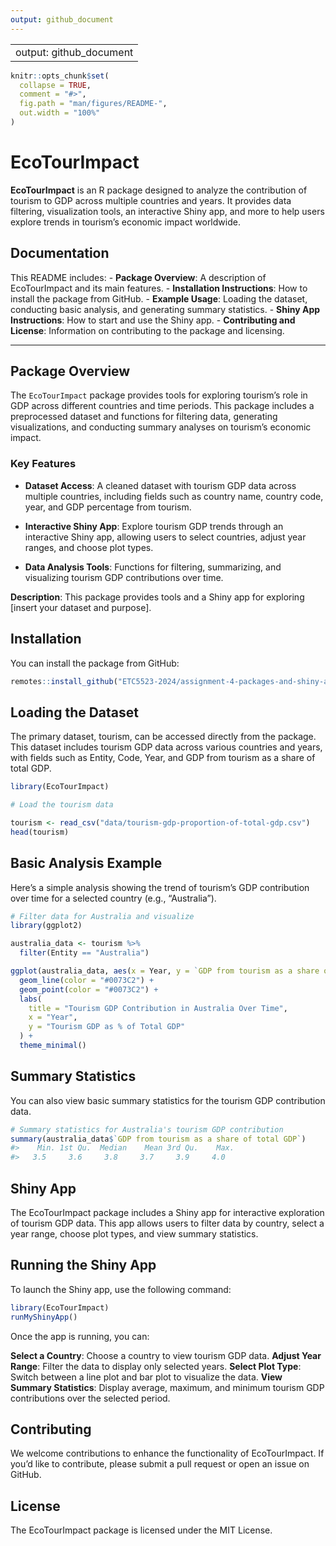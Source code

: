 ```yaml
---
output: github_document
---
```


---
output: github_document
---


```r
knitr::opts_chunk$set(
  collapse = TRUE,
  comment = "#>",
  fig.path = "man/figures/README-",
  out.width = "100%"
)
```


# EcoTourImpact

**EcoTourImpact** is an R package designed to analyze the contribution of tourism to GDP across multiple countries and years. It provides data filtering, visualization tools, an interactive Shiny app, and more to help users explore trends in tourism's economic impact worldwide.

## Documentation

This README includes:
- **Package Overview**: A description of EcoTourImpact and its main features.
- **Installation Instructions**: How to install the package from GitHub.
- **Example Usage**: Loading the dataset, conducting basic analysis, and generating summary statistics.
- **Shiny App Instructions**: How to start and use the Shiny app.
- **Contributing and License**: Information on contributing to the package and licensing.

---

## Package Overview

The `EcoTourImpact` package provides tools for exploring tourism's role in GDP across different countries and time periods. This package includes a preprocessed dataset and functions for filtering data, generating visualizations, and conducting summary analyses on tourism's economic impact. 

### Key Features

- **Dataset Access**: A cleaned dataset with tourism GDP data across multiple countries, including fields such as country name, country code, year, and GDP percentage from tourism.

- **Interactive Shiny App**: Explore tourism GDP trends through an interactive Shiny app, allowing users to select countries, adjust year ranges, and choose plot types.

- **Data Analysis Tools**: Functions for filtering, summarizing, and visualizing tourism GDP contributions over time.


**Description**: This package provides tools and a Shiny app for exploring [insert your dataset and purpose].

## Installation
You can install the package from GitHub:

```r
remotes::install_github("ETC5523-2024/assignment-4-packages-and-shiny-apps-DubeyArushi19")
```

## Loading the Dataset

The primary dataset, tourism, can be accessed directly from the package. This dataset includes tourism GDP data across various countries and years, with fields such as Entity, Code, Year, and GDP from tourism as a share of total GDP.

```r
library(EcoTourImpact)

# Load the tourism data

tourism <- read_csv("data/tourism-gdp-proportion-of-total-gdp.csv")
head(tourism)
```

## Basic Analysis Example

Here’s a simple analysis showing the trend of tourism's GDP contribution over time for a selected country (e.g., "Australia").

```r
# Filter data for Australia and visualize
library(ggplot2)

australia_data <- tourism %>%
  filter(Entity == "Australia")

ggplot(australia_data, aes(x = Year, y = `GDP from tourism as a share of total GDP`)) +
  geom_line(color = "#0073C2") +
  geom_point(color = "#0073C2") +
  labs(
    title = "Tourism GDP Contribution in Australia Over Time",
    x = "Year",
    y = "Tourism GDP as % of Total GDP"
  ) +
  theme_minimal()

```

## Summary Statistics

You can also view basic summary statistics for the tourism GDP contribution data.

```r
# Summary statistics for Australia's tourism GDP contribution
summary(australia_data$`GDP from tourism as a share of total GDP`)
#>    Min. 1st Qu.  Median    Mean 3rd Qu.    Max. 
#>   3.5     3.6     3.8     3.7     3.9     4.0

```

## Shiny App

The EcoTourImpact package includes a Shiny app for interactive exploration of tourism GDP data. This app allows users to filter data by country, select a year range, choose plot types, and view summary statistics.

## Running the Shiny App

To launch the Shiny app, use the following command:

```r
library(EcoTourImpact)
runMyShinyApp()
```

Once the app is running, you can:

**Select a Country**: Choose a country to view tourism GDP data.
**Adjust Year Range**: Filter the data to display only selected years.
**Select Plot Type**: Switch between a line plot and bar plot to visualize the data.
**View Summary Statistics**: Display average, maximum, and minimum tourism GDP contributions over the selected period.


## Contributing

We welcome contributions to enhance the functionality of EcoTourImpact. If you’d like to contribute, please submit a pull request or open an issue on GitHub.

## License

The EcoTourImpact package is licensed under the MIT License.

